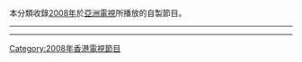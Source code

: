 本分類收錄[[2008年|2008年]]於[[亞洲電視|亞洲電視]]所播放的自製節目。

----

{{cat year nav
| year = 2008
| cat = 亞洲電視節目
| sortkey = 亞洲電視節目
| article = 亞洲電視節目
| in = 
}}
----

[[Category:2008年香港電視節目|Category:2008年香港電視節目]]